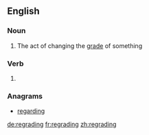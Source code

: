 ==English==

===Noun===
{{en-noun}}

# The act of changing the [[grade]] of something

===Verb===
{{head|en|present participle}}

# {{present participle of|regrade|lang=en|nocat=1}}

===Anagrams===
* [[regarding#English|regarding]]

[[de:regrading]]
[[fr:regrading]]
[[zh:regrading]]